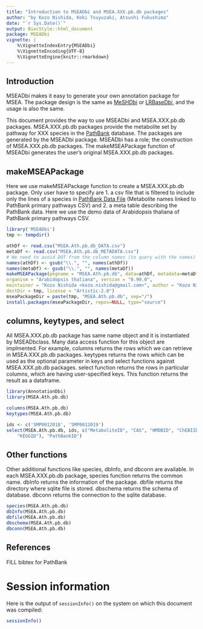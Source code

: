 ```yaml
---
title: "Introduction to MSEADbi and MSEA.XXX.pb.db packages"
author: "by Kozo Nishida, Koki Tsuyuzaki, Atsushi Fukushima"
date: "`r Sys.Date()`"
output: BiocStyle::html_document
package: MSEADbi
vignette: |
    %\VignetteIndexEntry{MSEADbi}
    %\VignetteEncoding{UTF-8}
    %\VignetteEngine{knitr::rmarkdown}
---
```


## Introduction

MSEADbi makes it easy to generate your own annotation package for MSEA.
The package design is the same as
[MeSHDbi](https://www.bioconductor.org/packages/release/bioc/html/MeSHDbi.html)
or
[LRBaseDbi](https://bioconductor.org/packages/release/bioc/html/LRBaseDbi.html),
and the usage is also the same.

This document provides the way to use MSEADbi and MSEA.XXX.pb.db packages.
MSEA.XXX.pb.db packages provide the metabolite set by pathway for XXX species
in the [PathBank](https://pathbank.org/) database.
The packages are generated by the MSEADbi package.
MSEADbi has a role; the construction of MSEA.XXX.pb.db packages.
The makeMSEAPackage function of MSEADbi generates the user's original
MSEA.XXX.pb.db packages.

## makeMSEAPackage

Here we use makeMSEAPackage function to create a MSEA.XXX.pb.db package.
Only user have to specify are 1. a csv file that is filtered to include only the
lines of a species in [PathBank Data File](https://pathbank.org/downloads)
(Metabolite names linked to PathBank primary pathways CSV) and 2. a meta
table describing the PathBank data.
Here we use the demo data of Arabidopsis thaliana of PathBank primary pathways
CSV.

```r
library('MSEADbi')
tmp <- tempdir()

athDf <- read.csv("MSEA.Ath.pb.db_DATA.csv")
metaDf <- read.csv("MSEA.Ath.pb.db_METADATA.csv")
# We need to avoid DOT from the column names (to query with the names)
names(athDf) <- gsub("\\.", "", names(athDf))
names(metaDf) <- gsub("\\.", "", names(metaDf))
makeMSEAPackage(pkgname = "MSEA.Ath.pb.db", data=athDf, metadata=metaDf,
organism = "Arabidopsis thaliana", version = "0.99.0",
maintainer = "Kozo Nishida <kozo.nishida@gmail.com>", author = "Kozo Nishida",
destDir = tmp, license = "Artistic-2.0")
mseaPackageDir = paste(tmp, "MSEA.Ath.pb.db", sep="/")
install.packages(mseaPackageDir, repos=NULL, type="source")
```

## columns, keytypes, and select

All MSEA.XXX.pb.db package has same name object and it is instantiated by
MSEADbclass. Many data access function for this object are implmented.
For example, columns returns the rows which we can retrieve in MSEA.XXX.pb.db
packages. keytypes returns the rows which can be used as the optional parameter
in keys and select functions against MSEA.XXX.pb.db packages.
select function returns the rows in particular columns, which are having
user-specified keys. This function returns the result as a dataframe.

```r
library(AnnotationDbi)
library(MSEA.Ath.pb.db)

columns(MSEA.Ath.pb.db)
keytypes(MSEA.Ath.pb.db)

ids <- c('SMP0012018', 'SMP0012019')
select(MSEA.Ath.pb.db, ids, c("MetaboliteID", "CAS", "HMDBID", "ChEBIID", 
    "KEGGID"), "PathBankID")
```

## Other functions

Other additional functions like species, dbInfo, and dbconn are available.
In each MSEA.XXX.pb.db package, species function returns the common name.
dbInfo returns the information of the package.
dbfile returns the directory where sqlite file is stored.
dbschema returns the schema of database.
dbconn returns the connection to the sqlite database.

```r
species(MSEA.Ath.pb.db)
dbInfo(MSEA.Ath.pb.db)
dbfile(MSEA.Ath.pb.db)
dbschema(MSEA.Ath.pb.db)
dbconn(MSEA.Ath.pb.db)
```


## References

FILL bibtex for PathBank

# Session information {.unnumbered}

Here is the output of `sessionInfo()` on the system on which this
document was compiled:

```r
sessionInfo()
```